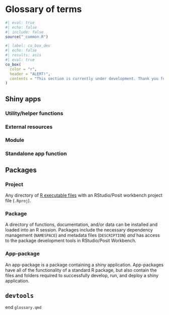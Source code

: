 # Glossary of terms 

```r
#| eval: true 
#| echo: false 
#| include: false
source("_common.R")
```

```r
#| label: co_box_dev
#| echo: false
#| results: asis
#| eval: true
co_box(
  color = "r",
  header = "ALERT!",
  contents = "This section is currently under development. Thank you for your patience."
)
```

## Shiny apps

### Utility/helper functions 

### External resources

### Module 

### Standalone app function

## Packages 

### Project 

Any directory of [R executable files](https://cran.r-project.org/) with an RStudio/Posit workbench project file (`.Rproj`).

### Package

A directory of functions, documentation, and/or data can be installed and loaded into an R session. Packages include the necessary dependency management (`NAMESPACE`) and metadata files (`DESCRIPTION`) *and* has access to the package development tools in RStudio/Posit Workbench.

### App-package

An app-package is a package containing a shiny application. App-packages have all of the functionality of a standard R package, but also contain the files and folders required to successfully develop, run, and deploy a shiny application.

## [`devtools`]{style="font-size: 1.05em;"}

end `glossary.qmd`
